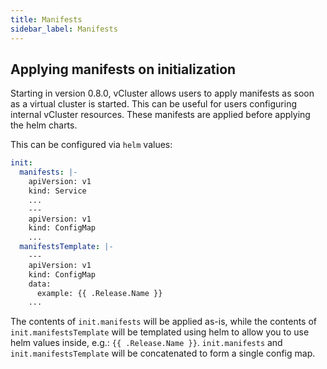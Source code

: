 ```yaml
---
title: Manifests
sidebar_label: Manifests
---
```


## Applying manifests on initialization
Starting in version 0.8.0, vCluster allows users to apply manifests as soon as a virtual cluster is started. This can be useful for users configuring internal vCluster resources. These manifests are applied before applying the helm charts.

This can be configured via `helm` values:

```yaml
init:
  manifests: |-
    apiVersion: v1
    kind: Service
    ...
    ---
    apiVersion: v1
    kind: ConfigMap
    ...
  manifestsTemplate: |-
    ---
    apiVersion: v1
    kind: ConfigMap
    data:
      example: {{ .Release.Name }}
    ...
```

The contents of `init.manifests` will be applied as-is, while the contents of `init.manifestsTemplate` will be templated using helm to allow you to use helm values inside, e.g.: `{{ .Release.Name }}`. `init.manifests` and `init.manifestsTemplate` will be concatenated to form a single config map.

